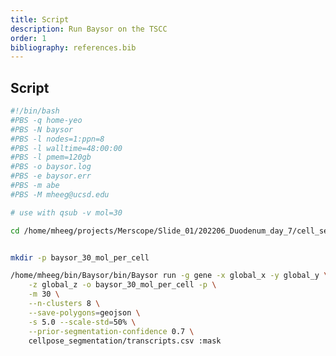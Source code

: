 ```yaml
---
title: Script
description: Run Baysor on the TSCC
order: 1
bibliography: references.bib
---
```



## Script

``` bash
#!/bin/bash
#PBS -q home-yeo
#PBS -N baysor
#PBS -l nodes=1:ppn=8
#PBS -l walltime=48:00:00
#PBS -l pmem=120gb
#PBS -o baysor.log
#PBS -e baysor.err
#PBS -m abe
#PBS -M mheeg@ucsd.edu

# use with qsub -v mol=30

cd /home/mheeg/projects/Merscope/Slide_01/202206_Duodenum_day_7/cell_segmentation/


mkdir -p baysor_30_mol_per_cell

/home/mheeg/bin/Baysor/bin/Baysor run -g gene -x global_x -y global_y \
    -z global_z -o baysor_30_mol_per_cell -p \
    -m 30 \
    --n-clusters 8 \
    --save-polygons=geojson \
    -s 5.0 --scale-std=50% \
    --prior-segmentation-confidence 0.7 \
    cellpose_segmentation/transcripts.csv :mask
```
